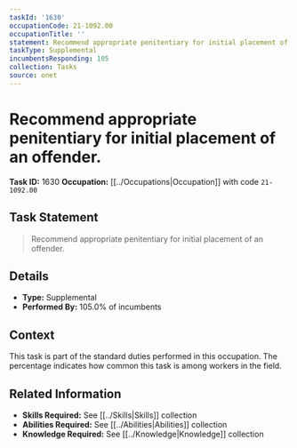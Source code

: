 ```yaml
---
taskId: '1630'
occupationCode: 21-1092.00
occupationTitle: ''
statement: Recommend appropriate penitentiary for initial placement of an offender.
taskType: Supplemental
incumbentsResponding: 105
collection: Tasks
source: onet
---
```

# Recommend appropriate penitentiary for initial placement of an offender.

**Task ID:** 1630
**Occupation:** [[../Occupations|Occupation]] with code `21-1092.00`

## Task Statement

> Recommend appropriate penitentiary for initial placement of an offender.

## Details

- **Type:** Supplemental
- **Performed By:** 105.0% of incumbents

## Context

This task is part of the standard duties performed in this occupation. The percentage indicates how common this task is among workers in the field.

## Related Information

- **Skills Required:** See [[../Skills|Skills]] collection
- **Abilities Required:** See [[../Abilities|Abilities]] collection
- **Knowledge Required:** See [[../Knowledge|Knowledge]] collection
